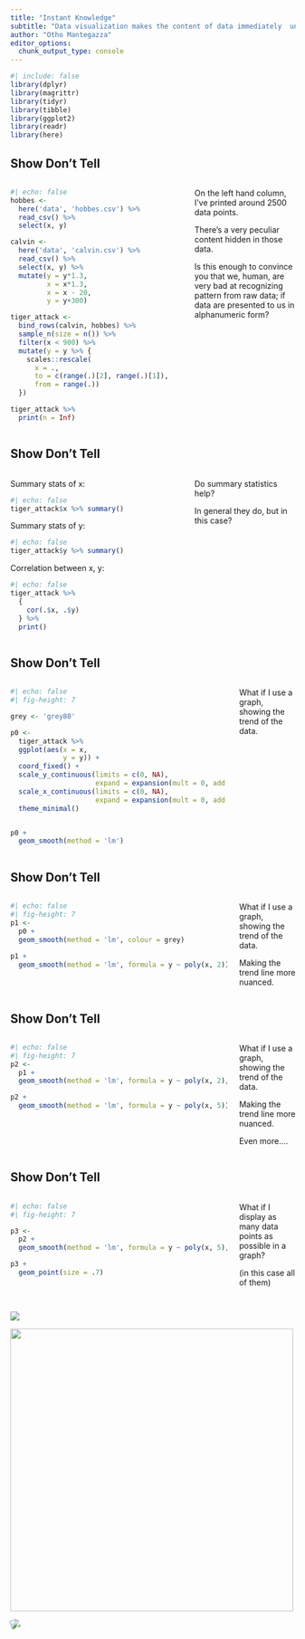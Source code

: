 ```yaml
---
title: "Instant Knowledge"
subtitle: "Data visualization makes the content of data immediately  understandable, that's why we use it."
author: "Otho Mantegazza"
editor_options: 
  chunk_output_type: console
---
```


```r
#| include: false
library(dplyr)
library(magrittr)
library(tidyr)
library(tibble)
library(ggplot2)
library(readr)
library(here)
```

## Show Don't Tell {.scrollable}

:::: columns

::: {.column width="60%"}

```r
#| echo: false
hobbes <- 
  here('data', 'hobbes.csv') %>% 
  read_csv() %>% 
  select(x, y)

calvin <-
  here('data', 'calvin.csv') %>% 
  read_csv() %>% 
  select(x, y) %>% 
  mutate(y = y*1.3,
         x = x*1.3,
         x = x - 20,
         y = y+300)

tiger_attack <- 
  bind_rows(calvin, hobbes) %>% 
  sample_n(size = n()) %>% 
  filter(x < 900) %>% 
  mutate(y = y %>% {
    scales::rescale(
      x = .,
      to = c(range(.)[2], range(.)[1]),
      from = range(.))
  })

tiger_attack %>% 
  print(n = Inf)
```

:::

::: {.column width="35%"}

On the left hand column, I've printed around 2500 data points.

There's a very peculiar content hidden in those data.

Is this enough to convince you that we, human, are very bad at
recognizing pattern from raw data; if data are presented to us in alphanumeric form?

:::

::::

## Show Don't Tell


:::: columns

::: {.column width="60%"}

Summary stats of x:

```r
#| echo: false
tiger_attack$x %>% summary()
```

Summary stats of y:

```r
#| echo: false
tiger_attack$y %>% summary()
```

Correlation between x, y:

```r
#| echo: false
tiger_attack %>% 
  {
    cor(.$x, .$y)
  } %>% 
  print()
```

:::

::: {.column width="35%"}

Do summary statistics help?

In general they do, but in this case?

:::

::::

## Show Don’t Tell


:::: columns

::: {.column width="77%"}

```r
#| echo: false
#| fig-height: 7

grey <- 'grey80'

p0 <- 
  tiger_attack %>% 
  ggplot(aes(x = x,
             y = y)) +
  coord_fixed() +
  scale_y_continuous(limits = c(0, NA),
                     expand = expansion(mult = 0, add = 0)) +
  scale_x_continuous(limits = c(0, NA),
                     expand = expansion(mult = 0, add = 0)) +
  theme_minimal()


p0 +
  geom_smooth(method = 'lm') 
```

:::

::: {.column width="20%"}

What if I use a graph, showing the trend of the data.

:::

::::

## Show Don’t Tell


:::: columns

::: {.column width="77%"}

```r
#| echo: false
#| fig-height: 7
p1 <-
  p0 +
  geom_smooth(method = 'lm', colour = grey)
  
p1 +
  geom_smooth(method = 'lm', formula = y ~ poly(x, 2))
```


:::

::: {.column width="20%"}

What if I use a graph, showing the trend of the data. 

Making the trend line more nuanced.

:::

::::

## Show Don’t Tell

:::: columns

::: {.column width="77%"}

```r
#| echo: false
#| fig-height: 7
p2 <- 
  p1 +
  geom_smooth(method = 'lm', formula = y ~ poly(x, 2), colour = grey)

p2 +
  geom_smooth(method = 'lm', formula = y ~ poly(x, 5))

```


:::

::: {.column width="20%"}

What if I use a graph, showing the trend of the data.

Making the trend line more nuanced.

Even more....

:::

::::

## Show Don’t Tell


:::: columns

::: {.column width="77%"}


```r
#| echo: false
#| fig-height: 7

p3 <- 
  p2 +
  geom_smooth(method = 'lm', formula = y ~ poly(x, 5), colour = grey)

p3 +
  geom_point(size = .7)
```

:::

::: {.column width="20%"}

What if I display as many data points as possible in a graph?

(in this case all of them)

:::

::::

## 

![](img/ch1.jpg){.absolute top="5"}

![](img/ch2.jpg){.fragment .absolute top="60" left="400" height="500"}

![](img/ch3.jpg){.fragment .absolute
style="top:220px; transform:rotate(340deg)"}
